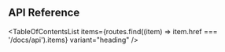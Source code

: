 
<Head>
  <title>API Reference - Mantine React Table Open Docs</title>
</Head>

## API Reference

<TableOfContentsList
  items={routes.find((item) => item.href === '/docs/api').items}
  variant="heading"
/>
